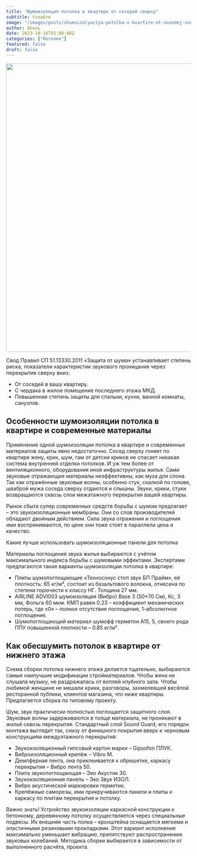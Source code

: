 ```yaml
---
title: "Шумоизоляция потолка в квартире от соседей сверху"
subtitle: Узнайте
image: "/images/posts/shumoizolyaciya-potolka-v-kvartire-ot-sosedej-sverhu.webp"
author: Абель
date: 2023-10-16T05:00:00Z
categories: ["Потолок"]
featured: false
draft: false
---
```


<img src="/images/posts/samorezi.webp" alt="" width="786" height="" />

Свод Правил СП 51.13330.2011 «Защита от шума» устанавливает степень риска, показатели характеристик звукового проницания через перекрытия сверху вниз:

- От соседей в вашу квартиру.
- С чердака в жилое помещение последнего этажа МКД.
- Повышенная степень защиты для спальни, кухни, ванной комнаты, санузлов.

## Особенности шумоизоляции потолка в квартире и современные материалы

Применение одной шумоизоляции потолка в квартире и современных материалов защиты явно недостаточно. Сосед сверху гоняет по квартире жену, крик, шум, гам от детски криков не спасает никакая система внутренней отделки потолков. И уж тем более от вентиляционного, оборудования иной инфраструктуры жилья. Сами звуковые отражающие материалы неэффективны, как муха для слона. Так как отражённые звуковые волны, особенно стук, скалкой по голове, шваброй мужа соседа сверху отдаются и слышны. Звуки, крики, стуки возвращаются сквозь слои межэтажного перекрытия вашей квартиры.

Рынок сбыта супер современных средств борьбы с шумом предлагает – это звукоизоляционные мембраны. Они со слов производителей обладают двойным действием. Сила звука отражения и поглощения ими воспринимаются, по цене они тоже стоят в параллели цена и качество.

Какие лучше использовать шумоизоляционные панели для потолка

Материалы поглощения звука жилья выбираются с учётом максимального индекса борьбы с шумовыми эффектами. Экспертами предлагаются такие варианты шумоизоляции потолка в квартире:

- Плиты шумопоглощающие «Техносонус стоп звук БП Прайм», её плотность: 65 кг/м³, состоит из базальтового волокна, отнесена по степени горючести к классу НГ. Толщина 27 мм.
- AIRLINE ADVI003 шумоизоляция (Вибро) Base 3 (50\*70 См), Кс, 3 мм, Фольга 60 мкм. КМП равен 0.23 – коэффициент механических потерь, где «0» – полное отсутствие поглощения, 1-абсолютное поглощение.
- Шумопоглощающий материал шумофф герметон А15, 5, своего рода ППУ повышенной плотности – 0.85 кг/м².

## Как обесшумить потолок в квартире от нижнего этажа

Схема сборки потолка нижнего этажа делается тщательно, выбираются самые наилучшие модификации стройматериалов. Чтобы жена не слушала музыку, не раздражалась от воплей клубного зала. Чтобы любимой женщине не мешали крики, разговоры, захмелевшей весёлой ресторанной публики, клиентов магазина, что ниже квартиры. Предлагается сборка по типовому проекту.

Шум, звук практически полностью поглощается защитного слоя. Звуковые волны задерживаются в толще материала, не проникают в жильё сквозь перекрытия. Стандартный слой Sound Guard, его порядок монтажа выглядит так, снизу от финишного покрытия вверх к черновым конструкциям междуэтажного перекрытия:

- Звукоизоляционный гипсовый картон марки – Gipsofon ПЛУК.
- Виброизоляционный крепёж – Vibro M.
- Демпферная лента, она приклеивается к обрешетке, каркасу перекрытия – Вибро лента 50.
- Плита звукопоглощающая – Эко Акустик 30.
- Звукоизоляционная панель – Эко Звук ИЗОЛ.
- Вибро акустической маркировки герметик.
- Крепёжные саморезы, ими прикручиваются панели и плиты к каркасу по плитам перекрытия и потолку.

Важно знать! Устройство звукоизоляции каркасной конструкции к бетонному, деревянному потолку осуществляется через специальные подвесы. Их внешняя часть полка – кронштейна оснащается мягкими и эластичными резиновыми прокладками. Этот вариант исполнения максимально уменьшает вибрацию, препятствуют распространению звуковых колебаний. Методика сборки выбирается в зависимости от выполненного расчёта, проекта.
